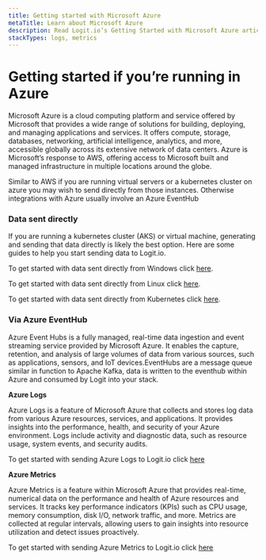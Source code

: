 ```yaml
---
title: Getting started with Microsoft Azure
metaTitle: Learn about Microsoft Azure
description: Read Logit.io’s Getting Started with Microsoft Azure article and learn how to ship logs and metrics from Azure
stackTypes: logs, metrics
---
```


# Getting started if you’re running in Azure

Microsoft Azure is a cloud computing platform and service offered by Microsoft that provides a wide range of solutions for building, 
deploying, and managing applications and services. It offers compute, storage, databases, networking, artificial intelligence, analytics, 
and more, accessible globally across its extensive network of data centers. Azure is Microsoft’s response to AWS, offering access to 
Microsoft built and managed infrastructure in multiple locations around the globe.

Similar to AWS if you are running virtual servers or a kubernetes cluster on azure you may wish to send directly from those instances. 
Otherwise integrations with Azure usually involve an Azure EventHub

### Data sent directly

If you are running a kubernetes cluster (AKS)  or virtual machine, generating and sending that data directly is likely the best option.
Here are some guides to help you start sending data to Logit.io.

To get started with data sent directly from Windows click [here](windows).

To get started with data sent directly from Linux click [here](linux).

To get started with data sent directly from Kubernetes click [here](kubernetes).

### Via Azure EventHub

Azure Event Hubs is a fully managed, real-time data ingestion and event streaming service provided by Microsoft Azure. It enables the capture, 
retention, and analysis of large volumes of data from various sources, such as applications, sensors, and IoT devices.EventHubs are a message 
queue similar in function to Apache Kafka, data is written to the eventhub within Azure and consumed by Logit into your stack.

__Azure Logs__

Azure Logs is a feature of Microsoft Azure that collects and stores log data from various Azure resources, services, and applications. It 
provides insights into the performance, health, and security of your Azure environment. Logs include activity and diagnostic data, such as 
resource usage, system events, and security audits.

To get started with sending Azure Logs to Logit.io click [here](../integrations/azure/)

__Azure Metrics__

Azure Metrics is a feature within Microsoft Azure that provides real-time, numerical data on the performance and health of Azure resources and 
services. It tracks key performance indicators (KPIs) such as CPU usage, memory consumption, disk I/O, network traffic, and more. Metrics are 
collected at regular intervals, allowing users to gain insights into resource utilization and detect issues proactively.

To get started with sending Azure Metrics to Logit.io click [here](../integrations/azure-metrics/)

